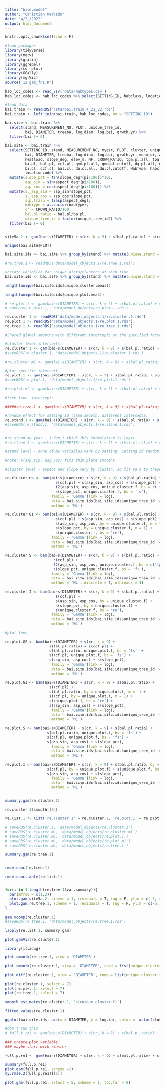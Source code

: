 ```yaml
---
title: "base.model"
author: "Christian Mercado"
date: "4/21/2022"
output: html_document
---
```


```r
knitr::opts_chunk$set(echo = F)

#load packages
library(tidyverse)
library(mgcv)
library(gratia)
library(ggrepel)
library(corrplot)
library(GGally)
library(mgcViz)
source('12.gam_fns.R')

hab_loc_codes <- read_csv('data/habtypes.csv')
hab_loc_codes <- hab_loc_codes %>% select(SETTING_ID, habclass, locationcode)

#load data
bai.train <- readRDS('data/bai.train.4_21_22.rds')
bai.train <- left_join(bai.train, hab_loc_codes, by = "SETTING_ID")

bai.size <- bai.train %>% 
  select(stand, MEASUREMENT_NO, PLOT, unique_tree_id, 
         bai, DIAMETER, treeba, log.diam, log.bai, grwth.yr) %>% 
  filter(bai != 0)

bai.site <- bai.train %>% 
  select(SETTING_ID, stand, MEASUREMENT_NO, myear, PLOT, cluster, unique_tree_id, 
         bai, DIAMETER, treeba, log.diam, log.bai, grwth.yr, mean_si, aspect_deg, 
         heatload, slope_deg, elev_m, NF, CROWN_RATIO, tpa.pl.all, tpa.pl.cutoff,
         ba.pl, bal.pl, ccf.pl, qmd.pl.all, qmd.pl.cutoff, dq.pl.all, dq.pl.cutoff, tpa.cl.all, tpa.pl.cutoff,
         ba.cl, ccf.cl, bal.cl, dq.cl.all, dq.cl.cutoff, HabType, habclass,
         locationcode) %>% 
  mutate(slope_pct = tan(slope_deg*(pi/180))*100, 
         asp_sin = sin(aspect_deg*(pi/180)),
         asp_cos = cos(aspect_deg*(pi/180))) %>%
  mutate(sl_asp_sin = asp_sin*slope_pct, 
         sl_asp_cos = asp_cos*slope_pct, 
         asp.trasp = trasp(aspect_deg), 
         HabType = as.factor(HabType),
         cr = CROWN_RATIO/100,
         bal.pl.ratio = bal.pl/ba.pl,
         unique_tree_id = factor(unique_tree_id)) %>% 
  filter(bai != 0)


site5a.2 <- gam(bai~s(DIAMETER) + s(cr, k = 9) + s(bal.pl.ratio) + s(ccf.pl) + s(asp_sin, asp_cos) + s(slope_pct), family = 'Gamma'(link = log), data = bai.site[bai.site$unique_tree_id != 15431,], method = 'ML')

unique(bai.site$PLOT)

bai.site.ids <- bai.site %>% group_by(stand) %>% mutate(unique.stand = group_indices()) %>% ungroup() %>% mutate(unique.cluster = (1000*unique.stand)+cluster, unique.plot = (1000*unique.stand)+PLOT) %>% mutate(unique.cluster.meas = as.factor(unique.cluster + MEASUREMENT_NO), unique.plot.meas = as.factor(unique.plot + MEASUREMENT_NO), unique.cluster.f = as.factor(unique.cluster), unique.plot.f = as.factor(unique.plot), unique.tree.f = as.factor(unique_tree_id))

#re.tree.1 <- readRDS('data/model_objects.1/re.tree.1.rds')
```

```r
#create variables for unique plots/clusters at each time
bai.site.ids <- bai.site %>% group_by(stand) %>% mutate(unique.stand = group_indices()) %>% ungroup() %>% mutate(unique.cluster = (1000*unique.stand)+cluster, unique.plot = (1000*unique.stand)+PLOT) %>% mutate(unique.cluster.meas = as.factor(unique.cluster + MEASUREMENT_NO), unique.plot.meas = as.factor(unique.plot + MEASUREMENT_NO), unique.cluster.f = as.factor(unique.cluster), unique.plot.f = as.factor(unique.plot), unique.tree.f = as.factor(unique_tree_id))#, unique.tree.meas = as.factor((unique_tree_id + MEASUREMENT_NO/100)))

length(unique(bai.site.ids$unique.cluster.meas))

length(unique(bai.site.ids$unique.plot.meas))

```

```r

# re.plot.1 <- gam(bai~s(DIAMETER) + s(cr, k = 9) + s(bal.pl.ratio) + s(ccf.pl) + s(asp_sin, asp_cos) + s(slope_pct) + s(unique.plot.f, bs = 're'), family = 'Gamma'(link = log), data = bai.site.ids[bai.site.ids$unique_tree_id != 15431,], method = 'ML')
# saveRDS(re.plot.1, 'data/model_objects/re.plot.1.rds')

re.cluster.1 <- readRDS('data/model_objects.1/re.cluster.1.rds')
re.plot.1 <- readRDS('data/model_objects.1/re.plot.1.rds')
re.tree.1 <- readRDS('data/model_objects.1/re.tree.1.rds')


```


```r
#Shared global smooths with different intercepts at the specified factor level

#cluster level intercepts
re.cluster.1 <- gam(bai~s(DIAMETER) + s(cr, k = 9) + s(bal.pl.ratio) + s(ccf.pl) + s(asp_sin, asp_cos) + s(slope_pct) + s(unique.cluster.f, bs = 're'), family = 'Gamma'(link = log), data = bai.site.ids[bai.site.ids$unique_tree_id != 15431,], method = 'ML')
#saveRDS(re.cluster.1, 'data/model_objects.1/re.cluster.1.rds')

#re.cluster.m1 <- gam(bai~s(DIAMETER) + s(cr, k = 9) + s(bal.pl.ratio) + s(ccf.pl) + s(asp_sin, asp_cos) + s(slope_pct) + s(unique.cluster.meas, bs = 're'), family = 'Gamma'(link = log), data = bai.site.ids[bai.site.ids$unique_tree_id != 15431,], method = 'ML')

#plot specific intercept
re.plot.1 <- gam(bai~s(DIAMETER) + s(cr, k = 9) + s(bal.pl.ratio) + s(ccf.pl) + s(asp_sin, asp_cos) + s(slope_pct) + s(unique.plot.f, bs = 're'), family = 'Gamma'(link = log), data = bai.site.ids[bai.site.ids$unique_tree_id != 15431,], method = 'ML')
#saveRDS(re.plot.1, 'data/model_objects.1/re.plot.1.rds')

#re.plot.m1 <- gam(bai~s(DIAMETER) + s(cr, k = 9) + s(bal.pl.ratio) + s(ccf.pl) + s(asp_sin, asp_cos) + s(slope_pct) + s(unique.plot.meas, bs = 're'), family = 'Gamma'(link = log), data = bai.site.ids[bai.site.ids$unique_tree_id != 15431,], method = 'ML')

#tree level intercepts

#####re.tree.1 <- gam(bai~s(DIAMETER) + s(cr, k = 9) + s(bal.pl.ratio) + s(ccf.pl) + s(asp_sin, asp_cos) + s(slope_pct) + s(unique_tree_id, bs = 're'), family = 'Gamma'(link = log), data = bai.site.ids[bai.site.ids$unique_tree_id != 15431,], method = 'ML')
```

```r

#random effect for setting id (same smooth, different intercepts)
re.stand.1 <- gam(bai~s(DIAMETER) + s(cr, k = 9) + s(bal.pl.ratio) + s(ccf.pl) + s(asp_sin, asp_cos) + s(slope_pct) + s(stand, bs = 're'), family = 'Gamma'(link = log), data = bai.site.ids[bai.site.ids$unique_tree_id != 15431,], method = 'ML')
#saveRDS(re.stand.1, 'data/model_objects.1/re.stand.1.rds')


#re stand by year - i don't think this formulation is legit
#re.stand.2 <- gam(bai~s(DIAMETER) + s(cr, k = 9) + s(bal.pl.ratio) + s(ccf.pl) + s(asp_sin, asp_cos) + s(slope_pct) + s(stand,  by = myear, bs = 're'), family = 'Gamma'(link = log), data = bai.site.ids[bai.site.ids$unique_tree_id != 15431,], method = 'ML')

```

```r

#stand level - none of my variables vary by setting. Setting id random effect intercept is the simplest random effect I can have (i think)

#note: s(asp_sin, asp_cos) fits thin plate smooths

#cluster level - aspect and slope vary by cluster, so fit re's to these variables

re.cluster.GS <- bam(bai~s(DIAMETER) + s(cr, k = 9) + s(bal.pl.ratio) +
                       s(ccf.pl) + s(asp_sin, asp_cos) + s(slope_pct) +
                       t2(asp_sin, asp_cos, unique.cluster.f, bs = c('tp', 'tp', 're')) +
                       s(slope_pct, unique.cluster.f, bs = 'fs'), 
                     family = 'Gamma'(link = log), 
                     data = bai.site.ids[bai.site.ids$unique_tree_id != 15431,], 
                     method = 'ML')

re.cluster.GI <- bam(bai~s(DIAMETER) + s(cr, k = 9) + s(bal.pl.ratio) +
                       s(ccf.pl) + s(asp_sin, asp_cos) + s(slope_pct) +
                       s(asp_sin, asp_cos, by = unique.cluster.f, m = 1) +
                       s(slope_pct, by = unique.cluster.f, m = 1) + 
                       s(unique.cluster.f, bs = 're'), 
                     family = 'Gamma'(link = log), 
                     data = bai.site.ids[bai.site.ids$unique_tree_id != 15431,], 
                     method = 'ML')

re.cluster.S <- bam(bai~s(DIAMETER) + s(cr, k = 9) + s(bal.pl.ratio) +
                      s(ccf.pl) +
                      t2(asp_sin, asp_cos, unique.cluster.f, bs = c('tp', 'tp', 're')) +
                      s(slope_pct, unique.cluster.f, bs = 'fs'), 
                     family = 'Gamma'(link = log), 
                     data = bai.site.ids[bai.site.ids$unique_tree_id != 15431,], 
                     method = 'ML', discrete = T, nthreads = 4)

re.cluster.I <- bam(bai~s(DIAMETER) + s(cr, k = 9) + s(bal.pl.ratio) + 
                       s(ccf.pl) +
                       s(asp_sin, asp_cos, by = unique.cluster.f) +
                       s(slope_pct, by = unique.cluster.f) + 
                       s(unique.cluster.f, bs = 're'), 
                     family = 'Gamma'(link = log), 
                     data = bai.site.ids[bai.site.ids$unique_tree_id != 15431,], 
                     method = 'ML')

#plot level

re.plot.GS <- bam(bai~s(DIAMETER) + s(cr, k = 9) + 
                    s(bal.pl.ratio) + s(ccf.pl) +
                    s(bal.pl.ratio, unique.plot.f, bs = 'fs') +
                    s(ccf.pl, unique.plot.f, bs = 'fs') + 
                    s(asp_sin, asp_cos) + s(slope_pct), 
                     family = 'Gamma'(link = log), 
                     data = bai.site.ids[bai.site.ids$unique_tree_id != 15431,], 
                     method = 'ML')

re.plot.GI <- bam(bai~s(DIAMETER) + s(cr, k = 9) + s(bal.pl.ratio) +
                    s(ccf.pl) + 
                    s(bal.pl.ratio, by = unique.plot.f, m = 1) +
                    s(ccf.pl, by = unique.plot.f, m = 1) + 
                    s(unique.plot.f, bs = 're') +
                    s(asp_sin, asp_cos) + s(slope_pct), 
                     family = 'Gamma'(link = log), 
                     data = bai.site.ids[bai.site.ids$unique_tree_id != 15431,], 
                     method = 'ML')

re.plot.S <- bam(bai~s(DIAMETER) + s(cr, k = 9) + s(bal.pl.ratio) +
                   s(bal.pl.ratio, unique.plot.f, bs = 'fs') +
                   s(ccf.pl, unique.plot.f, bs = 'fs') + 
                   s(asp_sin, asp_cos) + s(slope_pct), 
                     family = 'Gamma'(link = log), 
                     data = bai.site.ids[bai.site.ids$unique_tree_id != 15431,], 
                     method = 'ML')

re.plot.I <- bam(bai~s(DIAMETER) + s(cr, k = 9) + s(bal.pl.ratio, by = unique.plot.f) + 
                   s(ccf.pl, by = unique.plot.f) + s(unique.plot.f, bs = 're') +
                   s(asp_sin, asp_cos) + s(slope_pct), 
                     family = 'Gamma'(link = log), 
                     data = bai.site.ids[bai.site.ids$unique_tree_id != 15431,], 
                     method = 'ML')
```

```r




```



```r
summary.gam(re.cluster.1)

re.cluster.1$smooth[[5]]
```



```r
re.list.1 <- list('re.cluster.1' = re.cluster.1, 're.plot.1' = re.plot.1, 're.tree.1' = re.tree.1)

# saveRDS(re.cluster.1, 'data/model_objects/re.cluster.1')
# saveRDS(re.cluster.m1, 'data/model_objects/re.cluster.m1')
# saveRDS(re.cluster.m1, 'data/model_objects/re.plot.1')
# saveRDS(re.cluster.m1, 'data/model_objects/re.plot.m1')
# saveRDS(re.cluster.m1, 'data/model_objects/re.tree.1')

summary.gam(re.tree.1)


rmse.conc(re.tree.1)

rmse.conc.table(re.list.1)


for(i in 1:length(re.tree.1$var.summary)){
  par(mfrow = c(1,2))
  plot.gam(site5a.2, scheme = 1, residuals = T, rug = F, ylim = c(-5, 4), select = i, seWithMean = TRUE)
  plot.gam(re.tree.1, scheme = 1, residuals = T, rug = F, ylim = c(-5, 4), select = i, seWithMean = TRUE)
}

gam.vcomp(re.cluster.1)
#saveRDS(re.tree.1, 'data/model_objects/re.tree.1.rds')
```

```r
lapply(re.list.1, summary.gam)

plot.gamViz(re.cluster.1)
```

```r
library(itsadug)

plot_smooth(re.tree.1, view = 'DIAMETER')

plot_smooth(re.cluster.1, view = 'DIAMETER', cond = list(unique.cluster.f = c('1100', '4100', '6100')),plot_all = 'unique.cluster.f')

plot_diff(re.cluster.1, view = 'DIAMETER', comp = list(unique.cluster.f = c('1100', '18300')))

plot(re.cluster.1, select = 7)
plot(re.plot.1, select = 7)
plot(re.tree.1, select = 7)

smooth_estimates(re.cluster.1, 's(unique.cluster.f)')

```

```r
fitted_values(re.cluster.1)

ggplot(bai.site.ids, aes(x = DIAMETER, y = log.bai, color = factor(cluster))) + geom_point(alpha = .15) + facet_wrap(~stand, scales = 'free')
```



```r
#don't run this
# full.t.re1 <- gam(bai~s(DIAMETER) + s(cr, k = 9) + s(bal.pl.ratio) + s(ccf.pl) + s(asp_sin, asp_cos) + s(slope_pct) + s(unique_tree_id, bs = 're'), family = 'Gamma'(link = log), data = bai.site[bai.site$unique_tree_id != 15431,], method = 'ML')
```

```r
### create plot variable
### maybe start with cluster

full.p.re1 <- gam(bai~s(DIAMETER) + s(cr, k = 9) + s(bal.pl.ratio) + s(ccf.pl) + s(asp_sin, asp_cos) + s(slope_pct) + s(stand, bs = 're'), family = 'Gamma'(link = log), data = bai.site[bai.site$unique_tree_id != 15431,], method = 'ML')

summary(full.p.re1)
plot.gam(full.p.re1, scheme =1)
my.rmse.2(full.p.re1)[[2]]

plot.gam(full.p.re1, select = 5, scheme = 1, too.far = 0)
```

```r

```

```r

```





